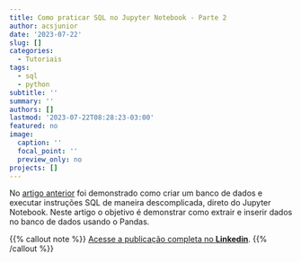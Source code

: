 ```yaml
---
title: Como praticar SQL no Jupyter Notebook - Parte 2
author: acsjunior
date: '2023-07-22'
slug: []
categories:
  - Tutoriais
tags:
  - sql
  - python
subtitle: ''
summary: ''
authors: []
lastmod: '2023-07-22T08:28:23-03:00'
featured: no
image:
  caption: ''
  focal_point: ''
  preview_only: no
projects: []
---
```


No [artigo anterior](../2023-07-15-como-praticar-sql-no-jupyter-notebook/) foi demonstrado como criar um banco de dados e executar instruções SQL de maneira descomplicada, direto do Jupyter Notebook. Neste artigo o objetivo é demonstrar como extrair e inserir dados no banco de dados usando o Pandas.

{{% callout note %}}
[Acesse a publicação completa no **Linkedin**](https://www.linkedin.com/pulse/como-praticar-sql-jupyter-notebook-parte-2-da-silva-j%25C3%25BAnior/?trackingId=sR6itYehSHW%2FsczmMM%2F82A%3D%3D).
{{% /callout %}}
